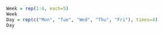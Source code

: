 
```r
Week = rep(1:4, each=5) 
Week 
Day = rep(c("Mon", "Tue", "Wed", "Thu", "Fri"), times=4) 
Day 
```  
 

